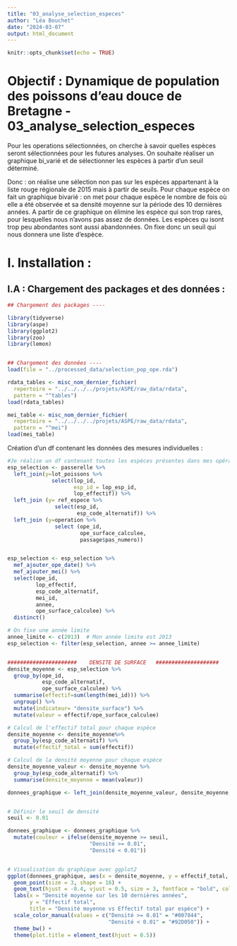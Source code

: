 ```yaml
---
title: "03_analyse_selection_especes"
author: "Léa Bouchet"
date: "2024-03-07"
output: html_document
---
```


```r
knitr::opts_chunk$set(echo = TRUE)
```

# Objectif : Dynamique de population des poissons d'eau douce de Bretagne - 03_analyse_selection_especes

Pour les operations sélectionnées, on cherche à savoir quelles espèces seront sélectionnées pour les futures analyses. On souhaite réaliser un graphique bi_varié et de sélectionner les espèces à partir d'un seuil déterminé. 

Donc : on réalise une sélection non pas sur les espèces appartenant à la liste rouge régionale de 2015 mais à partir de seuils. Pour chaque espèce on fait un graphique bivarié : on met pour chaque espèce le nombre de fois où elle a été observée et sa densité moyenne sur la période des 10 dernières années. A partir de ce graphique on élimine les espèce qui son trop rares, pour lesquelles nous n'avons pas assez de données. Les espèces qu isont trop peu abondantes sont aussi abandonnées. On fixe donc un seuil qui nous donnera une liste d'espèce. 

# I. Installation : 
## I.A : Chargement des packages et des données : 

```r
## Chargement des packages ----

library(tidyverse)
library(aspe)
library(ggplot2)
library(zoo)
library(lemon)


## Chargement des données ----
load(file = "../processed_data/selection_pop_ope.rda")

rdata_tables <- misc_nom_dernier_fichier(
  repertoire = "../../../../projets/ASPE/raw_data/rdata",
  pattern = "^tables")
load(rdata_tables)

mei_table <- misc_nom_dernier_fichier(
  repertoire = "../../../../projets/ASPE/raw_data/rdata",
  pattern = "^mei")
load(mei_table)

```


Création d'un df contenant les données des mesures individuelles :

```r
#Je réalise un df contenant toutes les espèces présentes dans mes opérations de pêches
esp_selection <- passerelle %>% 
  left_join(y=lot_poissons %>% 
              select(lop_id,
                     esp_id = lop_esp_id,
                     lop_effectif)) %>% 
  left_join (y= ref_espece %>% 
               select(esp_id,
                      esp_code_alternatif)) %>% 
  left_join (y=operation %>% 
               select (ope_id, 
                       ope_surface_calculee,
                       passage$pas_numero))


esp_selection <- esp_selection %>% 
  mef_ajouter_ope_date() %>% 
  mef_ajouter_mei() %>% 
  select(ope_id,
         lop_effectif,
         esp_code_alternatif,
         mei_id,
         annee,
         ope_surface_calculee) %>% 
  distinct()

# On fixe une année limite
annee_limite <- c(2013)  # Mon année limite est 2013
esp_selection <- filter(esp_selection, annee >= annee_limite)


######################    DENSITE DE SURFACE   ####################
densite_moyenne <- esp_selection %>% 
  group_by(ope_id,
           esp_code_alternatif,
           ope_surface_calculee) %>% 
  summarise(effectif=sum(length(mei_id))) %>% 
  ungroup() %>% 
  mutate(indicateur= "densite_surface") %>% 
  mutate(valeur = effectif/ope_surface_calculee)

# Calcul de l'effectif total pour chaque espèce
densite_moyenne <- densite_moyenne%>%
  group_by(esp_code_alternatif) %>%
  mutate(effectif_total = sum(effectif))

# Calcul de la densité moyenne pour chaque espèce
densite_moyenne_valeur <- densite_moyenne %>%
  group_by(esp_code_alternatif) %>%
  summarise(densite_moyenne = mean(valeur))

donnees_graphique <- left_join(densite_moyenne_valeur, densite_moyenne, by = "esp_code_alternatif")


# Définir le seuil de densité
seuil <- 0.01

donnees_graphique <- donnees_graphique %>%
  mutate(couleur = ifelse(densite_moyenne >= seuil, 
                          "Densité >= 0.01", 
                          "Densité < 0.01"))


# Visualisation du graphique avec ggplot2
ggplot(donnees_graphique, aes(x = densite_moyenne, y = effectif_total, label = esp_code_alternatif, color = couleur)) +
  geom_point(size = 3, shape = 16) +
  geom_text(hjust = -0.4, vjust = 0.5, size = 3, fontface = "bold", color = "black") +
  labs(x = "Densité moyenne sur les 10 dernières années",
       y = "Effectif total",
       title = "Densité moyenne vs Effectif total par espèce") +
  scale_color_manual(values = c("Densité >= 0.01" = "#007844",
                                "Densité < 0.01" = "#92D050")) +
  theme_bw() +
  theme(plot.title = element_text(hjust = 0.5))
```

